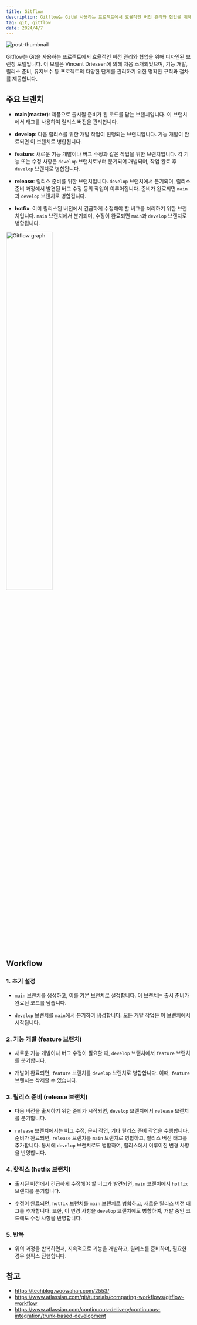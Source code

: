 ```yaml
---
title: Gitflow
description: Gitflow는 Git을 사용하는 프로젝트에서 효율적인 버전 관리와 협업을 위해 디자인된 브랜칭 모델입니다.
tag: git, gitflow
date: 2024/4/7
---
```


<img src="https://velog.velcdn.com/images/freejak5520/post/aa634b53-0c41-4345-a77a-9cfdc620821f/image.png" alt="post-thumbnail"/>

Gitflow는 Git을 사용하는 프로젝트에서 효율적인 버전 관리와 협업을 위해 디자인된 브랜칭 모델입니다.
이 모델은 Vincent Driessen에 의해 처음 소개되었으며, 기능 개발, 릴리스 준비, 유지보수 등 프로젝트의 다양한 단계를 관리하기 위한 명확한 규칙과 절차를 제공합니다.

## 주요 브랜치

- **main(master)**: 제품으로 출시될 준비가 된 코드를 담는 브랜치입니다. 이 브랜치에서 태그를 사용하여 릴리스 버전을 관리합니다.

- **develop**: 다음 릴리스를 위한 개발 작업이 진행되는 브랜치입니다. 기능 개발이 완료되면 이 브랜치로 병합됩니다.

- **feature**: 새로운 기능 개발이나 버그 수정과 같은 작업을 위한 브랜치입니다. 각 기능 또는 수정 사항은 `develop` 브랜치로부터 분기되어 개발되며, 작업 완료 후 `develop` 브랜치로 병합됩니다.

- **release**: 릴리스 준비를 위한 브랜치입니다. `develop` 브랜치에서 분기되며, 릴리스 준비 과정에서 발견된 버그 수정 등의 작업이 이루어집니다. 준비가 완료되면 `main`과 `develop` 브랜치로 병합됩니다.

- **hotfix**: 이미 릴리스된 버전에서 긴급하게 수정해야 할 버그를 처리하기 위한 브랜치입니다. `main` 브랜치에서 분기되며, 수정이 완료되면 `main`과 `develop` 브랜치로 병합됩니다.

<img alt="Gitflow graph" src="https://velog.velcdn.com/images/freejak5520/post/45df42d4-f0a2-4b21-b23c-afea5ff142f5/image.png" width="50%"/>

## Workflow

### 1. 초기 설정

- `main` 브랜치를 생성하고, 이를 기본 브랜치로 설정합니다. 이 브랜치는 출시 준비가 완료된 코드를 담습니다.

- `develop` 브랜치를 `main`에서 분기하여 생성합니다. 모든 개발 작업은 이 브랜치에서 시작됩니다.

### 2. 기능 개발 (feature 브랜치)

- 새로운 기능 개발이나 버그 수정이 필요할 때, `develop` 브랜치에서 `feature` 브랜치를 분기합니다.

- 개발이 완료되면, `feature` 브랜치를 `develop` 브랜치로 병합합니다. 이때, `feature` 브랜치는 삭제할 수 있습니다.

### 3. 릴리스 준비 (release 브랜치)

- 다음 버전을 출시하기 위한 준비가 시작되면, `develop` 브랜치에서 `release` 브랜치를 분기합니다.

- `release` 브랜치에서는 버그 수정, 문서 작업, 기타 릴리스 준비 작업을 수행합니다.
준비가 완료되면, `release` 브랜치를 `main` 브랜치로 병합하고, 릴리스 버전 태그를 추가합니다. 동시에 `develop` 브랜치로도 병합하여, 릴리스에서 이루어진 변경 사항을 반영합니다.

### 4. 핫픽스 (hotfix 브랜치)

- 출시된 버전에서 긴급하게 수정해야 할 버그가 발견되면, `main` 브랜치에서 `hotfix` 브랜치를 분기합니다.

- 수정이 완료되면, `hotfix` 브랜치를 `main` 브랜치로 병합하고, 새로운 릴리스 버전 태그를 추가합니다. 또한, 이 변경 사항을 `develop` 브랜치에도 병합하여, 개발 중인 코드에도 수정 사항을 반영합니다.

### 5. 반복

- 위의 과정을 반복하면서, 지속적으로 기능을 개발하고, 릴리스를 준비하며, 필요한 경우 핫픽스 진행합니다.


## 참고

- https://techblog.woowahan.com/2553/
- https://www.atlassian.com/git/tutorials/comparing-workflows/gitflow-workflow
- https://www.atlassian.com/continuous-delivery/continuous-integration/trunk-based-development